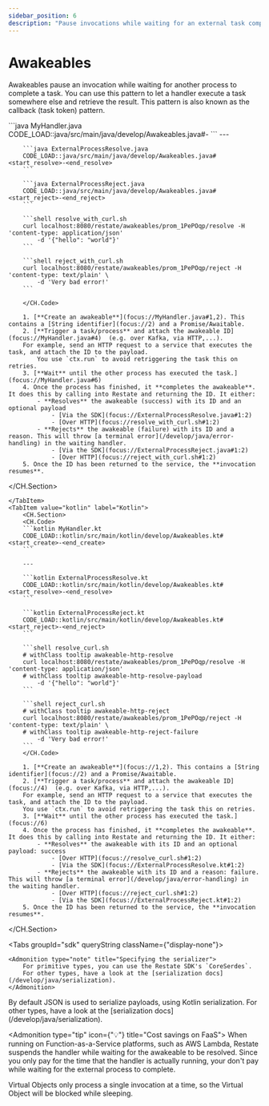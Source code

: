 ```yaml
---
sidebar_position: 6
description: "Pause invocations while waiting for an external task completion."
---
```



# Awakeables

Awakeables pause an invocation while waiting for another process to complete a task.
You can use this pattern to let a handler execute a task somewhere else and retrieve the result.
This pattern is also known as the callback (task token) pattern.

<Tabs groupId="sdk" queryString>
    <TabItem value="java" label="Java">
        <CH.Section>
        <CH.Code>
        ```java MyHandler.java
        CODE_LOAD::java/src/main/java/develop/Awakeables.java#<start_create>-<end_create>
        ```
        ---

        ```java ExternalProcessResolve.java
        CODE_LOAD::java/src/main/java/develop/Awakeables.java#<start_resolve>-<end_resolve>
        ```

        ```java ExternalProcessReject.java
        CODE_LOAD::java/src/main/java/develop/Awakeables.java#<start_reject>-<end_reject>
        ```

        ```shell resolve_with_curl.sh
        curl localhost:8080/restate/awakeables/prom_1PePOqp/resolve -H 'content-type: application/json'
            -d '{"hello": "world"}'
        ```

        ```shell reject_with_curl.sh
        curl localhost:8080/restate/awakeables/prom_1PePOqp/reject -H 'content-type: text/plain' \
            -d 'Very bad error!'
        ```

        </CH.Code>

        1. [**Create an awakeable**](focus://MyHandler.java#1,2). This contains a [String identifier](focus://2) and a Promise/Awaitable.
        2. [**Trigger a task/process** and attach the awakeable ID](focus://MyHandler.java#4)  (e.g. over Kafka, via HTTP,...).
        For example, send an HTTP request to a service that executes the task, and attach the ID to the payload.
            You use `ctx.run` to avoid retriggering the task this on retries.
        3. [**Wait** until the other process has executed the task.](focus://MyHandler.java#6)
        4. Once the process has finished, it **completes the awakeable**. It does this by calling into Restate and returning the ID. It either:
            - **Resolves** the awakeable (success) with its ID and an optional payload
                - [Via the SDK](focus://ExternalProcessResolve.java#1:2)
                - [Over HTTP](focus://resolve_with_curl.sh#1:2)
            - **Rejects** the awakeable (failure) with its ID and a reason. This will throw [a terminal error](/develop/java/error-handling) in the waiting handler.
                - [Via the SDK](focus://ExternalProcessReject.java#1:2)
                - [Over HTTP](focus://reject_with_curl.sh#1:2)
        5. Once the ID has been returned to the service, the **invocation resumes**.

</CH.Section>

    </TabItem>
    <TabItem value="kotlin" label="Kotlin">
        <CH.Section>
        <CH.Code>
        ```kotlin MyHandler.kt
        CODE_LOAD::kotlin/src/main/kotlin/develop/Awakeables.kt#<start_create>-<end_create>
        ```

        ---

        ```kotlin ExternalProcessResolve.kt
        CODE_LOAD::kotlin/src/main/kotlin/develop/Awakeables.kt#<start_resolve>-<end_resolve>
        ```

        ```kotlin ExternalProcessReject.kt
        CODE_LOAD::kotlin/src/main/kotlin/develop/Awakeables.kt#<start_reject>-<end_reject>
        ```

        ```shell resolve_curl.sh
        # withClass tooltip awakeable-http-resolve
        curl localhost:8080/restate/awakeables/prom_1PePOqp/resolve -H 'content-type: application/json'
        # withClass tooltip awakeable-http-resolve-payload
            -d '{"hello": "world"}'
        ```

        ```shell reject_curl.sh
        # withClass tooltip awakeable-http-reject
        curl localhost:8080/restate/awakeables/prom_1PePOqp/reject -H 'content-type: text/plain' \
        # withClass tooltip awakeable-http-reject-failure
            -d 'Very bad error!'
        ```
        </CH.Code>

        1. [**Create an awakeable**](focus://1,2). This contains a [String identifier](focus://2) and a Promise/Awaitable.
        2. [**Trigger a task/process** and attach the awakeable ID](focus://4)  (e.g. over Kafka, via HTTP,...).
        For example, send an HTTP request to a service that executes the task, and attach the ID to the payload.
        You use `ctx.run` to avoid retriggering the task this on retries.
        3. [**Wait** until the other process has executed the task.](focus://6)
        4. Once the process has finished, it **completes the awakeable**. It does this by calling into Restate and returning the ID. It either:
            - **Resolves** the awakeable with its ID and an optional payload: success
                - [Over HTTP](focus://resolve_curl.sh#1:2)
                - [Via the SDK](focus://ExternalProcessResolve.kt#1:2)
            - **Rejects** the awakeable with its ID and a reason: failure. This will throw [a terminal error](/develop/java/error-handling) in the waiting handler.
                - [Over HTTP](focus://reject_curl.sh#1:2)
                - [Via the SDK](focus://ExternalProcessReject.kt#1:2)
        5. Once the ID has been returned to the service, the **invocation resumes**.

</CH.Section>
    </TabItem>
</Tabs>



<Tabs groupId="sdk" queryString className={"display-none"}>
<TabItem value="java" label="Java">

    <Admonition type="note" title="Specifying the serializer">
        For primitive types, you can use the Restate SDK's `CoreSerdes`.
        For other types, have a look at the [serialization docs](/develop/java/serialization).
    </Admonition>

</TabItem>
<TabItem value="kotlin" label="Kotlin">
    <Admonition type="note" title="Specifying the serializer">
        By default JSON is used to serialize payloads, using Kotlin serialization.
        For other types, have a look at the [serialization docs](/develop/java/serialization).
    </Admonition>

</TabItem>
</Tabs>

<Admonition type="tip" icon={"💡"} title="Cost savings on FaaS">
When running on Function-as-a-Service platforms, such as AWS Lambda, Restate suspends the handler while waiting for the awakeable to be resolved.
Since you only pay for the time that the handler is actually running, your don't pay while waiting for the external process to complete.
</Admonition>

<Admonition type="info" title="Awaiting awakeables in Virtual Objects">
    Virtual Objects only process a single invocation at a time, so the Virtual Object will be blocked while sleeping.
</Admonition>
